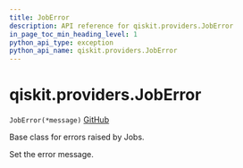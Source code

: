 ```yaml
---
title: JobError
description: API reference for qiskit.providers.JobError
in_page_toc_min_heading_level: 1
python_api_type: exception
python_api_name: qiskit.providers.JobError
---
```


# qiskit.providers.JobError

<span id="qiskit.providers.JobError" />

`JobError(*message)` [GitHub](https://github.com/qiskit/qiskit/tree/stable/0.23/qiskit/providers/exceptions.py "view source code")

Base class for errors raised by Jobs.

Set the error message.

